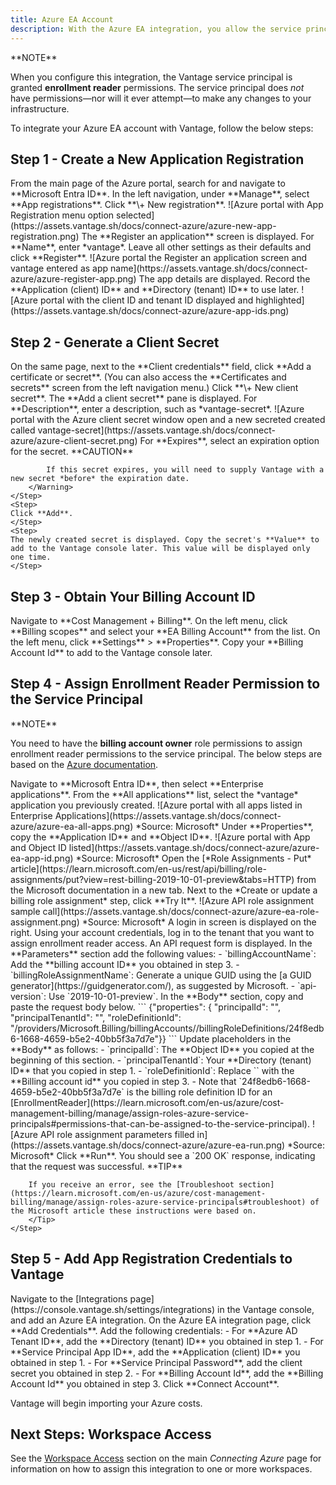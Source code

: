 ```yaml
---
title: Azure EA Account
description: With the Azure EA integration, you allow the service principal to have access at the billing scope level.
---
```


<Info>
**NOTE**

When you configure this integration, the Vantage service principal is granted **enrollment reader** permissions. The service principal does *not* have permissions—nor will it ever attempt—to make any changes to your infrastructure.
</Info>

To integrate your Azure EA account with Vantage, follow the below steps:

<CardGroup>
    <Card title="Create a new application registration" href="/connecting_azure_ea#step-1-create-a-new-application-registration" icon="square-1" horizontal/>
    <Card title="Generate a client secret" href="/connecting_azure_ea#step-2-generate-a-client-secret" icon="square-2" horizontal/>
    <Card title="Obtain your billing account ID" href="/connecting_azure_ea#step-3-obtain-your-billing-account-id" icon="square-3" horizontal/>
    <Card title="Assign Enrollment Reader permission to the service principal" href="/connecting_azure_ea#step-4-assign-enrollment-reader-permission-to-the-service-principal" icon="square-4" horizontal/>
    <Card title="Add app registration credentials to Vantage" href="/connecting_azure_ea#step-5-add-app-registration-credentials-to-vantage" icon="square-5" horizontal/>
</CardGroup>

## Step 1 - Create a New Application Registration

<Steps>
    <Step>
    From the main page of the Azure portal, search for and navigate to **Microsoft Entra ID**.
    </Step>
    <Step>
    In the left navigation, under **Manage**, select **App registrations**.
    </Step>
    <Step>
    Click **\+ New registration**.
        <Accordion title="Click to view example image">
            <Frame>
            ![Azure portal with App Registration menu option selected](https://assets.vantage.sh/docs/connect-azure/azure-new-app-registration.png)
            </Frame>
        </Accordion>
    </Step>
    <Step>
    The **Register an application** screen is displayed. For **Name**, enter *vantage*.
    </Step>
    <Step>
    Leave all other settings as their defaults and click **Register**.
        <Accordion title="Click to view example image">
            <Frame>
            ![Azure portal the Register an application screen and vantage entered as app name](https://assets.vantage.sh/docs/connect-azure/azure-register-app.png)
            </Frame>
        </Accordion>
    </Step>
    <Step>
    The app details are displayed. Record the **Application (client) ID** and **Directory (tenant) ID** to use later.
        <Accordion title="Click to view example image">
            <Frame>
            ![Azure portal with the client ID and tenant ID displayed and highlighted](https://assets.vantage.sh/docs/connect-azure/azure-app-ids.png)
            </Frame>
        </Accordion>
    </Step>
</Steps>

## Step 2 - Generate a Client Secret

<Steps>
    <Step>
    On the same page, next to the **Client credentials** field, click **Add a certificate or secret**. (You can also access the **Certificates and secrets** screen from the left navigation menu.)
    </Step>
    <Step>
    Click **\+ New client secret**.
    </Step>
    <Step>
    The **Add a client secret** pane is displayed. For **Description**, enter a description, such as *vantage-secret*.
        <Accordion title="Click to view example image">
            <Frame>
            ![Azure portal with the Azure client secret window open and a new secreted created called vantage-secret](https://assets.vantage.sh/docs/connect-azure/azure-client-secret.png)
            </Frame>
        </Accordion>
    </Step>
    <Step>
    For **Expires**, select an expiration option for the secret.
        <Warning>
            **CAUTION**

            If this secret expires, you will need to supply Vantage with a new secret *before* the expiration date.
        </Warning>
    </Step>
    <Step>
    Click **Add**.
    </Step>
    <Step>
    The newly created secret is displayed. Copy the secret's **Value** to add to the Vantage console later. This value will be displayed only one time.
    </Step>
</Steps>

## Step 3 - Obtain Your Billing Account ID

<Steps>
    <Step>
    Navigate to **Cost Management + Billing**.
    </Step>
    <Step>
    On the left menu, click **Billing scopes** and select your **EA Billing Account** from the list.
    </Step>
    <Step>
    On the left menu, click **Settings** > **Properties**.
    </Step>
    <Step>
    Copy your **Billing Account Id** to add to the Vantage console later.
    </Step>
</Steps>

## Step 4 - Assign Enrollment Reader Permission to the Service Principal

<Info>
**NOTE**

You need to have the **billing account owner** role permissions to assign enrollment reader permissions to the service principal. The below steps are based on the [Azure documentation](https://learn.microsoft.com/en-us/azure/cost-management-billing/manage/assign-roles-azure-service-principals).
</Info>

<Steps>
    <Step>
        Navigate to **Microsoft Entra ID**, then select **Enterprise applications**.
    </Step>
    <Step>
        From the **All applications** list, select the *vantage* application you previously created.
        <Accordion title="Click to view example image">
            <Frame>
            ![Azure portal with all apps listed in Enterprise Applications](https://assets.vantage.sh/docs/connect-azure/azure-ea-all-apps.png)
            *Source: Microsoft*
            </Frame>
        </Accordion>
    </Step>
    <Step>
        Under **Properties**, copy the **Application ID** and **Object ID**.
        <Accordion title="Click to view example image">
            <Frame>
            ![Azure portal with App and Object ID listed](https://assets.vantage.sh/docs/connect-azure/azure-ea-app-id.png)
            *Source: Microsoft*
            </Frame>
        </Accordion>
    </Step>
    <Step>
        Open the [*Role Assignments - Put* article](https://learn.microsoft.com/en-us/rest/api/billing/role-assignments/put?view=rest-billing-2019-10-01-preview&tabs=HTTP) from the Microsoft documentation in a new tab.
    </Step>
    <Step>
        Next to the *Create or update a billing role assignment* step, click **Try It**.
        <Accordion title="Click to view example image">
            <Frame>
            ![Azure API role assignment sample call](https://assets.vantage.sh/docs/connect-azure/azure-ea-role-assignment.png)
            *Source: Microsoft*
            </Frame>
        </Accordion>
    </Step>
    <Step>
        A login in screen is displayed on the right. Using your account credentials, log in to the tenant that you want to assign enrollment reader access.
    </Step>
    <Step>
        An API request form is displayed. In the **Parameters** section add the following values:
        - `billingAccountName`: Add the **billing account ID** you obtained in step 3.
        - `billingRoleAssignmentName`: Generate a unique GUID using the [a GUID generator](https://guidgenerator.com/), as suggested by Microsoft.
        - `api-version`: Use `2019-10-01-preview`.
    </Step>
    <Step>
        In the **Body** section, copy and paste the request body below.
        ```
        {"properties": {   "principalId": "<YOUR_OBJECT_ID>",   "principalTenantId": "<YOUR_TENANT_ID>",   "roleDefinitionId": "/providers/Microsoft.Billing/billingAccounts/<YOUR_BILLING_ACCOUNT_ID>/billingRoleDefinitions/24f8edb6-1668-4659-b5e2-40bb5f3a7d7e"}}
        ```
    </Step>
    <Step>
        Update placeholders in the **Body** as follows:
        - `principalId`: The **Object ID** you copied at the beginning of this section.
        - `principalTenantId`: Your **Directory (tenant) ID** that you copied in step 1.
        - `roleDefinitionId`: Replace `<YOUR_BILLING_ACCOUNT_ID>` with the **Billing account id** you copied in step 3.
            - Note that `24f8edb6-1668-4659-b5e2-40bb5f3a7d7e` is the billing role definition ID for an [EnrollmentReader](https://learn.microsoft.com/en-us/azure/cost-management-billing/manage/assign-roles-azure-service-principals#permissions-that-can-be-assigned-to-the-service-principal).
            <Accordion title="Click to view example image">
                <Frame>
                ![Azure API role assignment parameters filled in](https://assets.vantage.sh/docs/connect-azure/azure-ea-run.png)
                *Source: Microsoft*
                </Frame>
            </Accordion>
    </Step>
    <Step>
        Click **Run**. You should see a `200 OK` response, indicating that the request was successful.
        <Tip>
        **TIP**

        If you receive an error, see the [Troubleshoot section](https://learn.microsoft.com/en-us/azure/cost-management-billing/manage/assign-roles-azure-service-principals#troubleshoot) of the Microsoft article these instructions were based on.
        </Tip>
    </Step>
</Steps>

## Step 5 - Add App Registration Credentials to Vantage

<Steps>
    <Step>
        Navigate to the [Integrations page](https://console.vantage.sh/settings/integrations) in the Vantage console, and add an Azure EA integration.
    </Step>
    <Step>
        On the Azure EA integration page, click **Add Credentials**.
    </Step>
    <Step>
        Add the following credentials:
        - For **Azure AD Tenant ID**, add the **Directory (tenant) ID** you obtained in step 1.
        - For **Service Principal App ID**, add the **Application (client) ID** you obtained in step 1.
        - For **Service Principal Password**, add the client secret you obtained in step 2.
        - For **Billing Account Id**, add the **Billing Account Id** you obtained in step 3.
    </Step>
    <Step>
        Click **Connect Account**.
    </Step>
</Steps>

Vantage will begin importing your Azure costs.

## Next Steps: Workspace Access

See the [Workspace Access](/connecting_azure#workspace-access) section on the main *Connecting Azure* page for information on how to assign this integration to one or more workspaces.

